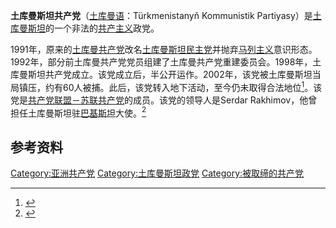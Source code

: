{{noteTA
|G1=地名
}}
{{共产党}}
'''土库曼斯坦共产党'''（[[土库曼语|土库曼语]]：Türkmenistanyň Kommunistik Partiyasy）是[[土库曼斯坦|土库曼斯坦]]的一个非法的[[共产主义|共产主义]]政党。

1991年，原来的[[土庫曼共產黨_(1924年)|土库曼共产党]]改名[[土库曼斯坦民主党|土库曼斯坦民主党]]并抛弃[[马列主义|马列主义]]意识形态。1992年，部分前土库曼共产党党员组建了土库曼共产党重建委员会。1998年，土库曼斯坦共产党成立。该党成立后，半公开运作。2002年，该党被土库曼斯坦当局镇压，约有60人被捕。此后，该党转入地下活动，至今仍未取得合法地位<ref>{{cite journal |last1=Kozhemyakin |first1=Sergey Valeryevitch |title=Kommunisticheskoye dvizheniye v Sredney Azii i Kazakhstane (s 1991 g. po nashi dni) |journal=Politicheskoye prosveshcheniye |date=2017 |issue=No. 4 (99) |url=http://www.politpros.com/journal/read/?ID=6511&journal=213 |access-date=2020-10-17 |archive-date=2020-10-18 |archive-url=https://web.archive.org/web/20201018023105/https://www.politpros.com/journal/read/?ID=6511&journal=213 |dead-url=no }}</ref>。该党是[[共产党联盟－苏联共产党|共产党联盟－苏联共产党]]的成员。该党的领导人是Serdar Rakhimov，他曾担任土库曼斯坦驻[[巴基斯坦|巴基斯坦]]大使。<ref>{{Cite web |url=http://www.broadleft.org/tm.htm |title=Leftist Parties of the World Turkmenistan |access-date=2015-04-10 |archive-url=https://web.archive.org/web/20120722185703/http://www.broadleft.org/tm.htm |archive-date=2012-07-22 |dead-url=yes }}</ref>

==参考资料==
{{reflist}}

[[Category:亚洲共产党|Category:亚洲共产党]]
[[Category:土库曼斯坦政党|Category:土库曼斯坦政党]]
[[Category:被取缔的共产党|Category:被取缔的共产党]]
